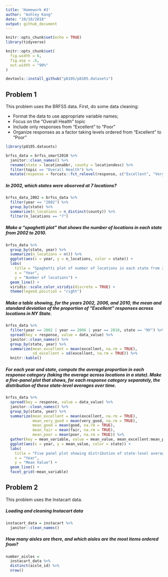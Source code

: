 ```yaml
---
title: 'Homework #3'
author: "Ashley Kang"
date: "10/10/2018"
output: github_document
---
```


```r
knitr::opts_chunk$set(echo = TRUE)
library(tidyverse)

knitr::opts_chunk$set(
  fig.width = 6,
  fig.asp = .6,
  out.width = "90%"
)

devtools::install_github("p8105/p8105.datasets")
```

## Problem 1
This problem uses the BRFSS data. First, do some data cleaning:

* Format the data to use appropriate variable names;
* Focus on the “Overall Health” topic
* Include only responses from “Excellent” to “Poor”
* Organize responses as a factor taking levels ordered from “Excellent” to “Poor”

```r
library(p8105.datasets)

brfss_data = brfss_smart2010 %>% 
  janitor::clean_names() %>% 
  rename(state = locationabbr, county = locationdesc) %>% 
  filter(topic == "Overall Health") %>% 
  mutate(response = forcats::fct_relevel(response, c("Excellent", "Very good", "Good", "Fair", "Poor"))) 
```

##### In 2002, which states were observed at 7 locations?
```r
brfss_data_2002 = brfss_data %>%
  filter(year == "2002") %>%
  group_by(state) %>% 
  summarize(n_locations = n_distinct(county)) %>% 
  filter(n_locations == "7")
```


##### Make a “spaghetti plot” that shows the number of locations in each state from 2002 to 2010.
```r
brfss_data %>% 
  group_by(state, year) %>% 
  summarize(n_locations = n()) %>% 
  ggplot(aes(x = year, y = n_locations, color = state)) +
  labs(
    title = "Spaghetti plot of number of locations in each state from 2002 - 2012",
    x = "Year",
    y = "Number of locations") +
  geom_line() +
  viridis::scale_color_viridis(discrete = TRUE) +
  theme(legend.position = "right")
```

##### Make a table showing, for the years 2002, 2006, and 2010, the mean and standard deviation of the proportion of “Excellent” responses across locations in NY State.
```r
brfss_data %>% 
  filter(year == 2002 | year == 2006 | year == 2010, state == "NY") %>% 
  spread(key = response, value = data_value) %>% 
  janitor::clean_names() %>% 
  group_by(state, year) %>% 
  summarize(mean_excellent = mean(excellent, na.rm = TRUE),
            sd_excellent = sd(excellent, na.rm = TRUE)) %>% 
  knitr::kable()
```

##### For each year and state, compute the average proportion in each response category (taking the average across locations in a state). Make a five-panel plot that shows, for each response category separately, the distribution of these state-level averages over time.
```r
brfss_data %>% 
  spread(key = response, value = data_value) %>% 
  janitor::clean_names() %>% 
  group_by(state, year) %>% 
  summarize(mean_excellent = mean(excellent, na.rm = TRUE),
            mean_very_good = mean(very_good, na.rm = TRUE),
            mean_good = mean(good, na.rm = TRUE),
            mean_fair = mean(fair, na.rm = TRUE),
            mean_poor = mean(poor, na.rm = TRUE)) %>% 
  gather(key = mean_variable, value = mean_value, mean_excellent:mean_poor) %>% 
  ggplot(aes(x = year, y = mean_value, color = state)) +
  labs(
    title = "Five panel plot showing distribution of state-level averages over time",
    x = "Year",
    y = "Mean Value") +
  geom_line() +
  facet_grid(~mean_variable)  
```

## Problem 2
This problem uses the Instacart data.

##### Loading and cleaning Instacart data
```r
instacart_data = instacart %>% 
  janitor::clean_names()
```

##### How many aisles are there, and which aisles are the most items ordered from?
```r
number_aisles = 
  instacart_data %>% 
  distinct(aisle_id) %>% 
  nrow()


```

